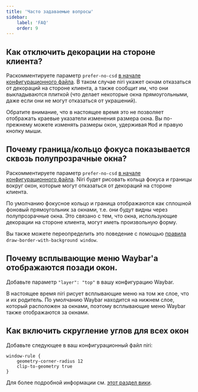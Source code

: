 ```yaml
---
title: 'Часто задаваемые вопросы'
sidebar:
    label: 'FAQ'
    order: 9
---
```


## Как отключить декорации на стороне клиента?

Раскомментируете параметр `prefer-no-csd`
[в начале конфигурационного файла](/niri/configuration/misc#prefer-no-csd).
В таком случае niri укажет окнам отказаться от декораций на стороне клиента,
а также сообщит им, что они выкладываются плиткой (что делает некоторые окна
прямоугольными, даже если они не могут отказаться от украшений).

Обратите внимание, что в настоящее время это не позволяет отображать краевые указатели
изменения размера окна.
Вы по-прежнему можете изменять размеры окон, удерживая <kbd>Mod</kbd> и правую кнопку мыши.

## Почему граница/кольцо фокуса показывается сквозь полупрозрачные окна?

Раскомментируете параметр `prefer-no-csd`
[в начале конфигурационного файла](/niri/configuration/misc#prefer-no-csd).
Niri будет рисовать кольца фокуса и границы вокруг окон,
которые могут отказаться от декораций на стороне клиента.

По умолчанию фокусное кольцо и граница отображаются как сплошной фоновый
прямоугольник за окнами, т.е. они будут видны через полупрозрачные окна.
Это связано с тем, что окна, использующие декорации на стороне клиента,
могут иметь произвольную форму.

Вы также можете переопределить это поведение с помощью [правила](/niri/configuration/window-rules)
`draw-border-with-background window`.

## Почему всплывающие меню Waybar'а отображаются позади окон.

Добавьте параметр `"layer": "top"` в вашу конфигурацию Waybar.

В настоящее время niri рисует всплывающие меню на том же слое, что и их
родитель. По умолчанию Waybar находится на нижнем слое, который расположен за
окнами, поэтому всплывающие меню Waybar также отображаются за окнами.

## Как включить скругление углов для всех окон

Добавьте следующее в ваш конфигурационный файл niri:

```kdl
window-rule {
    geometry-corner-radius 12
    clip-to-geometry true
}
```

Для более подробной информации см. [этот раздел вики](#).
